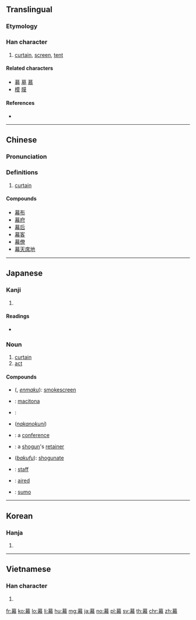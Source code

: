 ==Translingual==

===Etymology===
{{Han compound|莫|巾|c1=p|c2=s|t2=cloth|ls=psc}}

===Han character===
{{Han char|rn=50|rad=巾|as=11|sn=14|four=44227|canj=TAKB|ids=⿱莫巾}}

# [[curtain]], [[screen]], [[tent]]

====Related characters====
* [[募]] [[墓]] [[慕]]
* [[模]] [[膜]]

====References====
* {{Han ref|kx=0335.290|dkj=09051|dj=0642.320|hdz=10749.070|uh=5E55|ud=24149|bh=B9F5|bd=47605}}

----

==Chinese==
{{zh-forms}}

===Pronunciation===
{{zh-pron
|m=mù
|c=mok6
|h=pfs=mok
|md=
|mn=bō͘
|w=
|mc=y
|oc=y
|cat=n
}}

===Definitions===
{{zh-hanzi}}

# [[curtain]]

====Compounds====
* [[幕布]]
* [[幕府]]
* [[幕后]]
* [[幕客]]
* [[幕僚]]
* [[幕天席地]]

----

==Japanese==

===Kanji===
{{ja-kanji|grade=6|rs=巾11}}

# {{defn|lang=ja|sort=巾11}}

====Readings====
* {{ja-readings|goon=[[まく]] (maku)|kanon=[[ばく]] (baku)|kun=[[おおう]] (oou)}}

===Noun===
{{ja-noun|まく}}

# [[curtain]]
# [[act]] {{gloss|division of theatrical performance}}

====Compounds====
* {{l|ja|煙幕}} ({{l|ja|えんまく}}, ''[[enmaku]]''): [[smokescreen]]
* {{l|ja|幕営}}: [[macitona]]
* {{l|ja|幕燕}}:
* {{l|ja|幕下}} (''[[nakanokuni]]'')
* {{l|ja|幕議}}: a [[conference]]
* {{l|ja|幕臣}}: a [[shogun]]'s [[retainer]]
* {{l|ja|幕府}} (''[[bakufu]]''): [[shogunate]]
* {{l|ja|幕僚}}: [[staff]]
* {{l|ja|幕間}}: [[aired]]
* {{l|ja|幕内}}: [[sumo]]

----

==Korean==

===Hanja===
{{ko-hanja|hangeul=[[막]]|rv=mak|mr=mak|y=mak}}

# {{defn|lang=ko|sort=巾11}}

----

==Vietnamese==

===Han character===
{{vi-hantu|[[mạc]]|rs=巾11}}

# {{defn|lang=vi|sort=巾11}}

[[fr:幕]]
[[ko:幕]]
[[lo:幕]]
[[li:幕]]
[[hu:幕]]
[[mg:幕]]
[[ja:幕]]
[[no:幕]]
[[pl:幕]]
[[sv:幕]]
[[th:幕]]
[[chr:幕]]
[[zh:幕]]